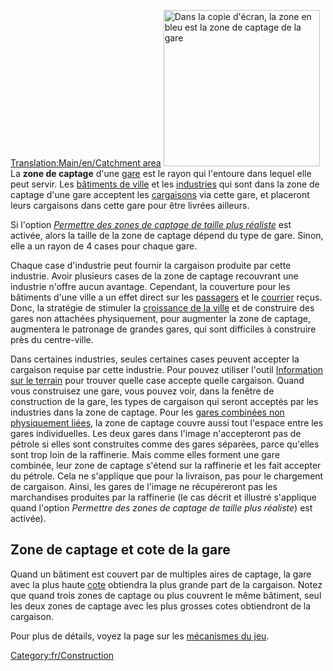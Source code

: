 [[Translation:Main/en/Catchment area]]
{{en/-}}
[[File:en/Catchmentarea.png|thumb|right|250px|Dans la copie d'écran, la zone en bleu est la zone de captage de la gare]]
La '''zone de captage''' d'une [[Main/fr/Gares|gare]] est le rayon qui l'entoure dans lequel elle peut servir. Les [[Main/fr/Ville|bâtiments de ville]] et les [[Main/fr/Industries|industries]] qui sont dans la zone de captage d'une gare acceptent les [[Main/fr/Cargaison|cargaisons]] via cette gare, et placeront leurs cargaisons dans cette gare pour être livrées ailleurs.

Si l'option ''[[Main/en/Options avancées/Stations/Fr#Permettre des zones de captage de taille plus réaliste|Permettre des zones de captage de taille plus réaliste]]'' est activée, alors la taille de la zone de captage dépend du type de gare. Sinon, elle a un rayon de 4 cases pour chaque gare.

Chaque case d'industrie peut fournir la cargaison produite par cette industrie. Avoir plusieurs cases de la zone de captage recouvrant une industrie n'offre aucun avantage. Cependant, la couverture pour les bâtiments d'une ville a un effet direct sur les [[Main/fr/Passagers|passagers]] et le [[Main/fr/Courrier|courrier]] reçus. Donc, la stratégie de stimuler la [[Main/en/Ville/Fr#Croissance de la ville|croissance de la ville]] et de construire des gares non attachées physiquement, pour augmenter la zone de captage, augmentera le patronage de grandes gares, qui sont difficiles à construire près du centre-ville.

Dans certaines industries, seules certaines cases peuvent accepter la cargaison requise par cette industrie. Pour pouvez utiliser l'outil [[Main/fr/Information sur le terrain|Information sur le terrain]] pour trouver quelle case accepte quelle cargaison. Quand vous construisez une gare, vous pouvez voir, dans la fenêtre de construction de la gare, les types de cargaison qui seront acceptés par les industries dans la zone de captage. Pour les [[Main/en/Gares/Fr#Construire des gares non physiquement liées|gares combinées non physiquement liées]], la zone de captage couvre aussi tout l'espace entre les gares individuelles. Les deux gares dans l'image n'accepteront pas de pétrole si elles sont construites comme des gares séparées, parce qu'elles sont trop loin de la raffinerie. Mais comme elles forment une gare combinée, leur zone de captage s'étend sur la raffinerie et les fait accepter du pétrole. Cela ne s'applique que pour la livraison, pas pour le chargement de cargaison. Ainsi, les gares de l'image ne récupéreront pas les marchandises produites par la raffinerie (le cas décrit et illustré s'applique quand l'option ''Permettre des zones de captage de taille plus réaliste'') est activée).

== Zone de captage et cote de la gare ==
Quand un bâtiment est couvert par de multiples aires de captage, la gare avec la plus haute [[Main/en/Mécanique du jeu/Fr#Cote de gare|cote]] obtiendra la plus grande part de la cargaison. Notez que quand trois zones de captage ou plus couvrent le même bâtiment, seul les deux zones de captage avec les plus grosses cotes obtiendront de la cargaison.

Pour plus de détails, voyez la page sur les [[Main/en/Mécanique du jeu/Fr#Cargaison livrée aux gares|mécanismes du jeu]].

[[Category:fr/Construction]]